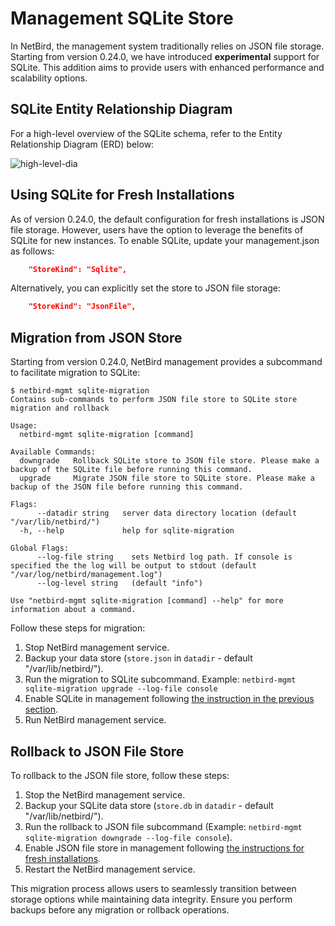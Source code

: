 # Management SQLite Store

In NetBird, the management system traditionally relies on JSON file storage.
Starting from version 0.24.0, we have introduced **experimental** support for SQLite.
This addition aims to provide users with enhanced performance and scalability options.

## SQLite Entity Relationship Diagram

For a high-level overview of the SQLite schema, refer to the Entity Relationship Diagram (ERD) below:

<p>
    <img src="/docs-static/img/selfhosted/sqlite-erd.png" alt="high-level-dia" className="imagewrapper"/>
</p>

## Using SQLite for Fresh Installations

As of version 0.24.0, the default configuration for fresh installations is JSON file storage. 
However, users have the option to leverage the benefits of SQLite for new instances. 
To enable SQLite, update your management.json as follows:

```json
    "StoreKind": "Sqlite",
```

Alternatively, you can explicitly set the store to JSON file storage:

```json
    "StoreKind": "JsonFile",
```

## Migration from JSON Store

Starting from version 0.24.0, NetBird management provides a subcommand to facilitate migration to SQLite:

```
$ netbird-mgmt sqlite-migration
Contains sub-commands to perform JSON file store to SQLite store migration and rollback

Usage:
  netbird-mgmt sqlite-migration [command]

Available Commands:
  downgrade   Rollback SQLite store to JSON file store. Please make a backup of the SQLite file before running this command.
  upgrade     Migrate JSON file store to SQLite store. Please make a backup of the JSON file before running this command.

Flags:
      --datadir string   server data directory location (default "/var/lib/netbird/")
  -h, --help             help for sqlite-migration

Global Flags:
      --log-file string    sets Netbird log path. If console is specified the the log will be output to stdout (default "/var/log/netbird/management.log")
      --log-level string   (default "info")

Use "netbird-mgmt sqlite-migration [command] --help" for more information about a command.
```

Follow these steps for migration:

1. Stop NetBird management service.
2. Backup your data store (`store.json` in `datadir` - default "/var/lib/netbird/").
3. Run the migration to SQLite subcommand. Example: `netbird-mgmt sqlite-migration upgrade --log-file console`
4. Enable SQLite in management following [the instruction in the previous section](#using-sq-lite-for-fresh-installations).
5. Run NetBird management service.


## Rollback to JSON File Store

To rollback to the JSON file store, follow these steps:

1. Stop the NetBird management service.
2. Backup your SQLite data store (`store.db` in `datadir` - default "/var/lib/netbird/").
3. Run the rollback to JSON file subcommand (Example: `netbird-mgmt sqlite-migration downgrade --log-file console`).
4. Enable JSON file store in management following [the instructions for fresh installations](#using-sq-lite-for-fresh-installations).
5. Restart the NetBird management service.

This migration process allows users to seamlessly transition between storage options while maintaining data integrity. 
Ensure you perform backups before any migration or rollback operations.